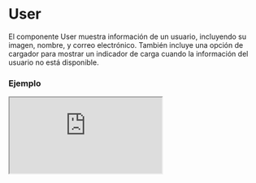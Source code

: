 # User

El componente User muestra información de un usuario, incluyendo su imagen, nombre, y correo electrónico. También incluye una opción de cargador para mostrar un indicador de carga cuando la información del usuario no está disponible.


### Ejemplo

<Iframe
  minHeightIframe="30dvh"
  src="https://fenextjs-component-storybook.vercel.app/iframe.html?args=&id=user-user--index&viewMode=story"
/>

### Importacion

Para importar el componente User, se puede hacer desde fenextjs

```tsx copy
import { User } from "fenextjs";
```

### Parametros

| Parametro        | Tipo                 | Requerido | Default   | Descripcion                                                                                   |
| ---------------- | -------------------- | --------- | --------- | --------------------------------------------------------------------------------------------- |
| user             | Partial\<UserProps\> | no        | undefined | Objeto con la información del usuario, como nombre, imagen, y correo electrónico.             |
| loader           | boolean              | no        | false     | Indica si se debe mostrar el cargador en lugar de la información del usuario.                 |
| className        | string               | no        | ''        | Clase CSS para personalizar el contenedor principal del componente.                           |
| classNamePicture | string               | no        | ''        | Clase CSS para personalizar el contenedor de la imagen del usuario.                           |
| classNameImg     | string               | no        | ''        | Clase CSS para la imagen del usuario.                                                         |
| classNameName    | string               | no        | ''        | Clase CSS para el nombre del usuario.                                                         |
| classNameLetter  | string               | no        | ''        | Clase CSS para la inicial del nombre del usuario cuando no se tiene imagen.                   |
| classNameEmail   | string               | no        | ''        | Clase CSS para el correo electrónico del usuario.                                             |
| classNameLoader  | LoaderUserClassProps | no        | \{\}      | Clase CSS para el componente de cargador cuando se muestra en lugar de los datos del usuario. |

### UserProps

Fenextjs posee su interface estandar para:

| Propiedad  | Tipo            | Descripción                    |
| ---------- | --------------- | ------------------------------ |
| status     | UserStatusProps | Estatus del usuario.           |
| id         | string          | Id del usuario.                |
| token      | string          | token del usuario.             |
| name       | string          | Nombre del usuario.            |
| img        | ImgDataProps    | Avatar del usuario.            |
| role       | UserRoleProps   | Rol del usuario.               |
| phone      | PhoneProps      | Telefono del usuario.          |
| email      | string          | Correo del usuario.            |
| dateCreate | Date            | Fecha de creacion del usuario. |

### Storybook

Para ver el storybook del componente lo puede hacer con este [link](https://fenextjs-component-storybook.vercel.app/?path=/story/user-user--index)

### Usos

- User básico

```tsx copy
<User
  user={{
    name: "John Doe",
    email: "john@example.com",
  }}
/>
```

- User con imagen de perfil

```tsx copy
<User
  user={{
    name: "Jane Doe",
    email: "jane@example.com",
    image: "/path/to/image.jpg",
  }}
/>
```

- User con cargador

```tsx copy
<User loader={true} />
```

- User con clases personalizadas

```tsx copy
<User
  user={{ name: "John Doe" }}
  className="custom-container"
  classNameName="custom-name"
/>
```
